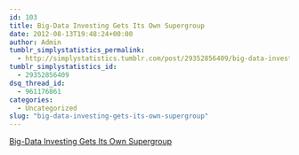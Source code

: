 ```yaml
---
id: 103
title: Big-Data Investing Gets Its Own Supergroup
date: 2012-08-13T19:48:24+00:00
author: Admin
tumblr_simplystatistics_permalink:
  - http://simplystatistics.tumblr.com/post/29352856409/big-data-investing-gets-its-own-supergroup
tumblr_simplystatistics_id:
  - 29352856409
dsq_thread_id:
  - 961176861
categories:
  - Uncategorized
slug: "big-data-investing-gets-its-own-supergroup"
---
```

[Big-Data Investing Gets Its Own Supergroup](http://bits.blogs.nytimes.com/2012/08/12/big-data-investing-gets-its-own-supergroup/?smid=tu-share)
